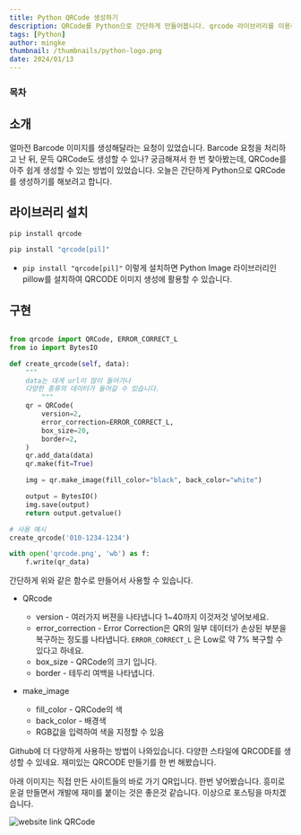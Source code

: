 ```yaml
---
title: Python QRCode 생성하기
description: QRCode를 Python으로 간단하게 만들어봅니다. qrcode 라이브러리를 이용하면 아주 쉽게 만들수 있습니다.
tags: [Python]
author: mingke
thumbnail: /thumbnails/python-logo.png
date: 2024/01/13
---
```


### 목차

## 소개

얼마전 Barcode 이미지를 생성해달라는 요청이 있었습니다. Barcode 요청을 처리하고 난 뒤, 문득 QRCode도 생성할 수 있나? 궁금해져서 한 번 찾아봤는데, QRCode를 아주 쉽게 생성할 수 있는 방법이 있었습니다. 오늘은 간단하게 Python으로 QRCode를 생성하기를 해보려고 합니다.

## 라이브러리 설치

```python
pip install qrcode

pip install "qrcode[pil]"
```

- `pip install "qrcode[pil]"` 이렇게 설치하면 Python Image 라이브러리인 pillow를 설치하여 QRCODE 이미지 생성에 활용할 수 있습니다.

## 구현

```python

from qrcode import QRCode, ERROR_CORRECT_L
from io import BytesIO

def create_qrcode(self, data):
    """
    data는 대게 url이 많이 들어가나
    다양한 종류의 데이터가 들어갈 수 있습니다.
		"""
    qr = QRCode(
        version=2,
        error_correction=ERROR_CORRECT_L,
        box_size=20,
        border=2,
    )
    qr.add_data(data)
    qr.make(fit=True)

    img = qr.make_image(fill_color="black", back_color="white")

    output = BytesIO()
    img.save(output)
    return output.getvalue()

# 사용 예시
create_qrcode('010-1234-1234')

with open('qrcode.png', 'wb') as f:
    f.write(qr_data)
```

간단하게 위와 같은 함수로 만들어서 사용할 수 있습니다.

- QRcode

  - version - 여러가지 버젼을 나타냅니다 1~40까지 이것저것 넣어보세요.
  - error_correction - Error Correction은 QR의 일부 데이터가 손상된 부분을 복구하는 정도를 나타냅니다. `ERROR_CORRECT_L` 은 Low로 약 7% 복구할 수 있다고 하네요.
  - box_size - QRCode의 크기 입니다.
  - border - 테두리 여백을 나타냅니다.

- make_image
  - fill_color - QRCode의 색
  - back_color - 배경색
  - RGB값을 입력하여 색을 지정할 수 있음

<Link url="https://github.com/lincolnloop/python-qrcode/tree/main" />

Github에 더 다양하게 사용하는 방법이 나와있습니다. 다양한 스타일에 QRCODE를 생성할 수 있네요. 재미있는 QRCODE 만들기를 한 번 해봤습니다.

아래 이미지는 직접 만든 사이트들의 바로 가기 QR입니다. 한번 넣어봤습니다. 흥미로운걸 만들면서 개발에 재미를 붙이는 것은 좋은것 같습니다. 이상으로 포스팅을 마치겠습니다.

<Image src="/python-qrcode/01.png" alt="website link QRCode" />

